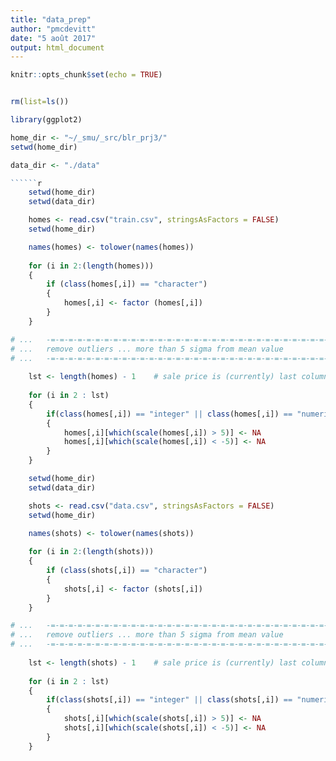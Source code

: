 ```yaml
---
title: "data_prep"
author: "pmcdevitt"
date: "5 août 2017"
output: html_document
---
```


```r

knitr::opts_chunk$set(echo = TRUE)


rm(list=ls())

library(ggplot2)

home_dir <- "~/_smu/_src/blr_prj3/"
setwd(home_dir)

data_dir <- "./data"

``````r

	setwd(home_dir)
	setwd(data_dir)

	homes <- read.csv("train.csv", stringsAsFactors = FALSE)
	setwd(home_dir)

	names(homes) <- tolower(names(homes))
	
	for (i in 2:(length(homes)))
	{
		if (class(homes[,i]) == "character")
		{
			homes[,i] <- factor (homes[,i])
		}
	}
```

```r

# ...	-=-=-=-=-=-=-=-=-=-=-=-=-=-=-=-=-=-=-=-=-=-=-=-=-=-=-=-=-=-=-=-=-=-=-=-=-
# ...	remove outliers ... more than 5 sigma from mean value
# ...	-=-=-=-=-=-=-=-=-=-=-=-=-=-=-=-=-=-=-=-=-=-=-=-=-=-=-=-=-=-=-=-=-=-=-=-=-
	
	lst <- length(homes) - 1	# sale price is (currently) last column
	
	for (i in 2 : lst)
	{
		if(class(homes[,i]) == "integer" || class(homes[,i]) == "numeric")
		{
			homes[,i][which(scale(homes[,i]) > 5)] <- NA
			homes[,i][which(scale(homes[,i]) < -5)] <- NA
		}
	}

```



```r

	setwd(home_dir)
	setwd(data_dir)

	shots <- read.csv("data.csv", stringsAsFactors = FALSE)
	setwd(home_dir)

	names(shots) <- tolower(names(shots))
	
	for (i in 2:(length(shots)))
	{
		if (class(shots[,i]) == "character")
		{
			shots[,i] <- factor (shots[,i])
		}
	}
```

```r

# ...	-=-=-=-=-=-=-=-=-=-=-=-=-=-=-=-=-=-=-=-=-=-=-=-=-=-=-=-=-=-=-=-=-=-=-=-=-
# ...	remove outliers ... more than 5 sigma from mean value
# ...	-=-=-=-=-=-=-=-=-=-=-=-=-=-=-=-=-=-=-=-=-=-=-=-=-=-=-=-=-=-=-=-=-=-=-=-=-
	
	lst <- length(shots) - 1	# sale price is (currently) last column
	
	for (i in 2 : lst)
	{
		if(class(shots[,i]) == "integer" || class(shots[,i]) == "numeric")
		{
			shots[,i][which(scale(shots[,i]) > 5)] <- NA
			shots[,i][which(scale(shots[,i]) < -5)] <- NA
		}
	}

```
